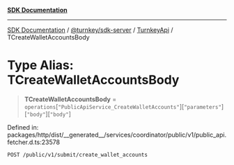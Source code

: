 [**SDK Documentation**](../../../../../README.mdx)

***

[SDK Documentation](../../../../../packages.mdx) / [@turnkey/sdk-server](../../../README.mdx) / [TurnkeyApi](../README.mdx) / TCreateWalletAccountsBody

# Type Alias: TCreateWalletAccountsBody

> **TCreateWalletAccountsBody** = `operations`\[`"PublicApiService_CreateWalletAccounts"`\]\[`"parameters"`\]\[`"body"`\]\[`"body"`\]

Defined in: packages/http/dist/\_\_generated\_\_/services/coordinator/public/v1/public\_api.fetcher.d.ts:23578

`POST /public/v1/submit/create_wallet_accounts`
